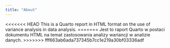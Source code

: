 ```yaml
---
title: "About"
---
```


<<<<<<< HEAD
This is a Quarto report in HTML format on the use of variance analysis in data analysis.
=======
Jest to raport Quarto w postaci dokumentu HTML na temat zastosowania analizy wariancji w  analizie danych.
>>>>>>> fff663ab6ada737345b7cc1e219a30bf03336adf
